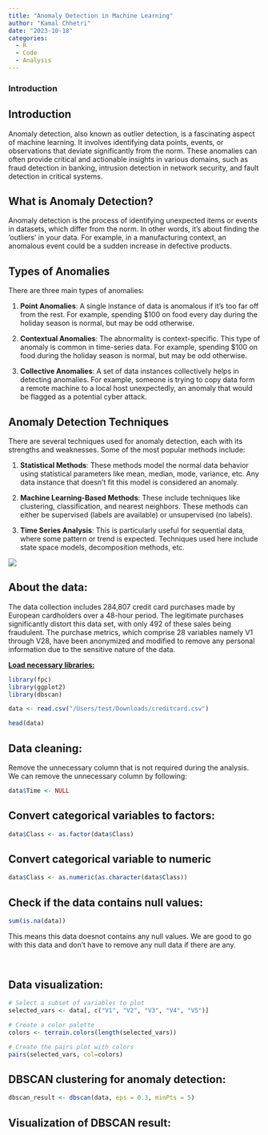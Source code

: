 ```yaml
---
title: "Anomaly Detection in Machine Learning"
author: "Kamal Chhetri"
date: "2023-10-18"
categories:
  - R
  - Code
  - Analysis
---
```


### Introduction

## Introduction

Anomaly detection, also known as outlier detection, is a fascinating aspect of machine learning. It involves identifying data points, events, or observations that deviate significantly from the norm. These anomalies can often provide critical and actionable insights in various domains, such as fraud detection in banking, intrusion detection in network security, and fault detection in critical systems.

## What is Anomaly Detection?

Anomaly detection is the process of identifying unexpected items or events in datasets, which differ from the norm. In other words, it's about finding the 'outliers' in your data. For example, in a manufacturing context, an anomalous event could be a sudden increase in defective products.

## Types of Anomalies

There are three main types of anomalies:

1.  **Point Anomalies**: A single instance of data is anomalous if it's too far off from the rest. For example, spending \$100 on food every day during the holiday season is normal, but may be odd otherwise.

2.  **Contextual Anomalies**: The abnormality is context-specific. This type of anomaly is common in time-series data. For example, spending \$100 on food during the holiday season is normal, but may be odd otherwise.

3.  **Collective Anomalies**: A set of data instances collectively helps in detecting anomalies. For example, someone is trying to copy data form a remote machine to a local host unexpectedly, an anomaly that would be flagged as a potential cyber attack.

## Anomaly Detection Techniques

There are several techniques used for anomaly detection, each with its strengths and weaknesses. Some of the most popular methods include:

1.  **Statistical Methods**: These methods model the normal data behavior using statistical parameters like mean, median, mode, variance, etc. Any data instance that doesn't fit this model is considered an anomaly.

2.  **Machine Learning-Based Methods**: These include techniques like clustering, classification, and nearest neighbors. These methods can either be supervised (labels are available) or unsupervised (no labels).

3.  **Time Series Analysis**: This is particularly useful for sequential data, where some pattern or trend is expected. Techniques used here include state space models, decomposition methods, etc.

![](https://miro.medium.com/v2/resize:fit:750/1*zfcgxCebn8ejyhNLU4sCsg.png)

## About the data:

The data collection includes 284,807 credit card purchases made by European cardholders over a 48-hour period. The legitimate purchases significantly distort this data set, with only 492 of these sales being fraudulent. The purchase metrics, which comprise 28 variables namely V1 through V28, have been anonymized and modified to remove any personal information due to the sensitive nature of the data.

[**Load necessary libraries:**]{.underline}

```r
library(fpc)
library(ggplot2)
library(dbscan)

```

```r

data <- read.csv("/Users/test/Downloads/creditcard.csv")

```

```r
head(data)
```

## Data cleaning:

Remove the unnecessary column that is not required during the analysis. We can remove the unnecessary column by following:

```r
data$Time <- NULL
```

## Convert categorical variables to factors:

```r
data$Class <- as.factor(data$Class)

```

## Convert categorical variable to numeric

```r
data$Class <- as.numeric(as.character(data$Class))
```

## Check if the data contains null values:

```r
sum(is.na(data))
```

This means this data doesnot contains any null values. We are good to go with this data and don't have to remove any null data if there are any.

## 

```r


```

## Data visualization:

```r
# Select a subset of variables to plot
selected_vars <- data[, c("V1", "V2", "V3", "V4", "V5")]

# Create a color palette
colors <- terrain.colors(length(selected_vars))

# Create the pairs plot with colors
pairs(selected_vars, col=colors)
```

## DBSCAN clustering for anomaly detection:

```r
dbscan_result <- dbscan(data, eps = 0.3, minPts = 5)

```

## Visualization of DBSCAN result:

```r

```

```r


```

```r


```

```r


```

```r


```
